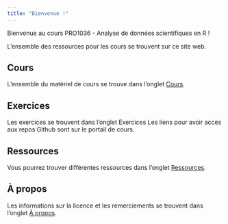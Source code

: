 ```yaml
---
title: "Bienvenue !"
---
```


Bienvenue au cours PRO1036 - Analyse de données scientifiques en R !

L'ensemble des ressources pour les cours se trouvent sur ce site web. 


## Cours

L'ensemble du matériel de cours se trouve dans l'onglet [Cours](cours/cours.qmd).

## Exercices

Les exercices se trouvent dans l'onglet Exercices
Les liens pour avoir accès aux repos Github sont sur le portail de cours.

## Ressources

Vous pourrez trouver différentes ressources dans l'onglet [Ressources](ressources.qmd).

## À propos

Les informations sur la licence et les remerciements se trouvent dans l'onglet [À propos](about.qmd).
